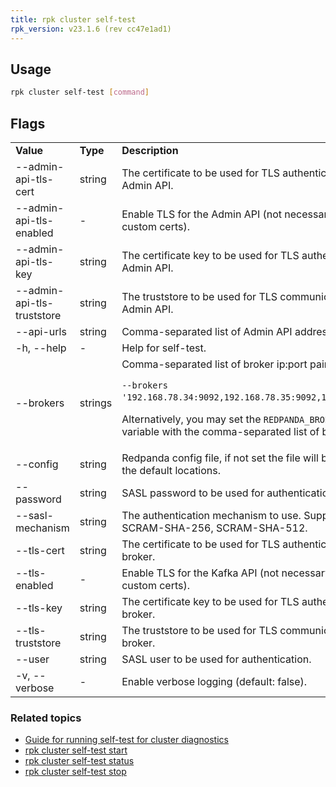 ```yaml
---
title: rpk cluster self-test
rpk_version: v23.1.6 (rev cc47e1ad1)
---
```


<head>
  <meta name="title" content="rpk cluster self-test | Redpanda Docs" />
  <meta name="description" content="rpk cluster self-test" />
  <link rel="canonical" href="https://docs.redpanda.com/docs/reference/rpk/rpk-cluster/rpk-cluster-self-test/" />
</head>

## Usage

```bash
rpk cluster self-test [command]
```

## Flags

<table>
  <tbody>
    <tr>
      <td>
        <strong> Value</strong>
      </td>
      <td>
        <strong> Type</strong>
      </td>
      <td>
        <strong> Description</strong>
      </td>
    </tr>
    <tr>
      <td>--admin-api-tls-cert</td>
      <td>string</td>
      <td>
        The certificate to be used for TLS authentication with the Admin API.
      </td>
    </tr>
    <tr>
      <td>--admin-api-tls-enabled</td>
      <td>-</td>
      <td>
        Enable TLS for the Admin API (not necessary if specifying custom certs).
      </td>
    </tr>
     <tr>
      <td>--admin-api-tls-key</td>
      <td>string</td>
      <td>
        The certificate key to be used for TLS authentication with the Admin
        API.
      </td>
    </tr>
    <tr>
      <td>--admin-api-tls-truststore</td>
      <td>string</td>
      <td>
        The truststore to be used for TLS communication with the Admin API.
      </td>
    </tr>
    <tr>
      <td>--api-urls</td>
      <td>string</td>
      <td>Comma-separated list of Admin API addresses (|IP|:|port|).</td>
    </tr>
    <tr>
      <td>-h, --help</td>
      <td>-</td>
      <td>Help for self-test.</td>
    </tr>
    <tr>
      <td>--brokers</td>
      <td>strings</td>
      <td>Comma-separated list of broker ip:port pairs. For example:
          <p/><code>--brokers '192.168.78.34:9092,192.168.78.35:9092,192.179.23.54:9092'</code>. 
          <p/>Alternatively, you may set the <code>REDPANDA_BROKERS</code> environment variable with the comma-separated list of broker addresses.</td>
    </tr>
    <tr>
      <td>--config</td>
      <td>string</td>
      <td>
        Redpanda config file, if not set the file will be searched for in the
        default locations.
      </td>
    </tr>
    <tr>
      <td>--password</td>
      <td>string</td>
      <td>SASL password to be used for authentication.</td>
    </tr>
    <tr>
      <td>--sasl-mechanism</td>
      <td>string</td>
      <td>
        The authentication mechanism to use. Supported values: SCRAM-SHA-256,
        SCRAM-SHA-512.
      </td>
    </tr>
    <tr>
      <td>--tls-cert</td>
      <td>string</td>
      <td>
        The certificate to be used for TLS authentication with the broker.
      </td>
    </tr>
    <tr>
      <td>--tls-enabled</td>
      <td>-</td>
      <td>
        Enable TLS for the Kafka API (not necessary if specifying custom certs).
      </td>
    </tr>
    <tr>
      <td>--tls-key</td>
      <td>string</td>
      <td>
        The certificate key to be used for TLS authentication with the broker.
      </td>
    </tr>
    <tr>
      <td>--tls-truststore</td>
      <td>string</td>
      <td>The truststore to be used for TLS communication with the broker.</td>
    </tr>
    <tr>
      <td>--user</td>
      <td>string</td>
      <td>SASL user to be used for authentication.</td>
    </tr>
    <tr>
      <td>-v, --verbose</td>
      <td>-</td>
      <td>Enable verbose logging (default: false).</td>
    </tr>
  </tbody>
</table>

### Related topics
- [Guide for running self-test for cluster diagnostics](../../../../manage/cluster-maintenance/cluster-diagnostics#disk-and-network-self-test-benchmarks)
- [rpk cluster self-test start](../../rpk-cluster/rpk-cluster-self-test-start)
- [rpk cluster self-test status](../../rpk-cluster/rpk-cluster-self-test-status)
- [rpk cluster self-test stop](../../rpk-cluster/rpk-cluster-self-test-stop)
